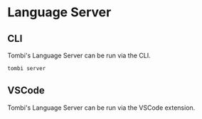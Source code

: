 # Language Server

## CLI

Tombi's Language Server can be run via the CLI.

```bash
tombi server
```

## VSCode

Tombi's Language Server can be run via the VSCode extension.
